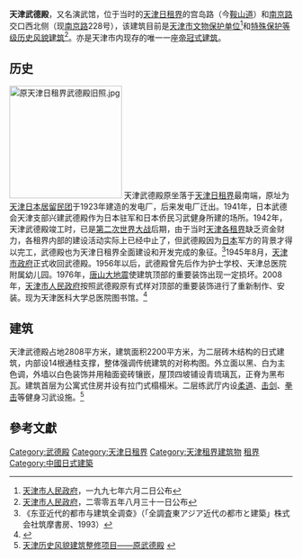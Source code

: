 {{NoteTA
|G1=Unit
}}
{{文物保护单位
| 级别 = 省级
| 省区市 = 天津市
| 名称 = 原日“武德殿”
| 图片 = [[File:武德殿.jpg|200px]]
| 编号 = 3
| 分类 = 近现代重要史迹及代表性建筑
| 时代 = 1942年
| 所在 = [[天津市|天津市]][[和平区_(天津市)|和平区]]
| 登录 = 1997年6月2日
}}
'''天津武德殿'''，又名演武馆，位于当时的[[天津日租界|天津日租界]]的宫岛路（今[[鞍山道|鞍山道]]）和[[南京路_(天津)|南京路]]交口西北侧（现[[南京路_(天津)|南京路]]228号），该建筑目前是[[天津市文物保护单位|天津市文物保护单位]]<ref>[[天津市人民政府|天津市人民政府]]，一九九七年六月二日公布</ref>和[[天津历史风貌建筑|特殊保护等级历史风貌建筑]]<ref>[[天津市人民政府|天津市人民政府]]，二零零五年八月三十一日公布</ref>。亦是天津市内现存的唯一一座[[帝冠式建筑|帝冠式建筑]]。

== 历史 ==
[[File:原天津日租界武德殿旧照.jpg|200px]]
天津武德殿原坐落于[[天津日租界|天津日租界]]最南端，原址为[[天津日本居留民团|天津日本居留民团]]于1923年建造的发电厂，后来发电厂迁出。1941年，日本武德会天津支部兴建武德殿作为日本驻军和日本侨民习武健身所建的场所。1942年，天津武德殿竣工时，已是[[第二次世界大战|第二次世界大战]]后期，由于当时[[天津租界|天津各租界]]缺乏资金财力，各租界内部的建设活动实际上已经中止了，但武德殿因为[[日本|日本]]军方的背景才得以完工，武德殿也为天津日租界全面建设和开发完成的象征。<ref>《东亚近代的都市与建筑全调查》（「全調査東アジア近代の都市と建築」株式会社筑摩書房、1993）</ref>1945年8月，[[天津市政府_(中华民国)|天津市政府]]正式收回武德殿。1956年以后，武德殿曾先后作为护士学校、天津总医院附属幼儿园。1976年，[[唐山大地震|唐山大地震]]使建筑顶部的重要装饰出现一定损坏。2008年，[[天津市人民政府|天津市人民政府]]按照武德殿原有式样对顶部的重要装饰进行了重新制作、安装。现为天津医科大学总医院图书馆。<ref>{{Cite web |url=http://tjtong.enorth.com.cn/system/2008/06/04/003356330.shtml |title=南京路上“武德殿”整修完工恢复原貌(图) |access-date=2010-01-18 |archive-date=2021-03-14 |archive-url=https://web.archive.org/web/20210314065654/http://tjtong.enorth.com.cn/system/2008/06/04/003356330.shtml |dead-url=yes }}</ref>

== 建筑 ==
{{天津历史风貌建筑
| 省区市 = 天津市
| 名称 = 原武德殿
| 图片 = [[File:炫彩津门97武德殿.jpg|200px]]
| 编号 = 0110002
| 等级 = 特殊保护
| 时代 = 1942年
| 所在 = [[天津市|天津市]][[和平区_(天津市)|和平区]]
| 公布 = 2005年8月31日
}}
天津武德殿占地2808平方米，建筑面积2200平方米，为二层砖木结构的日式建筑，内部设14根通柱支撑，整体强调传统建筑的对称构图。外立面以黑、白为主色调，外墙以白色装饰并用釉面瓷砖镶嵌，屋顶四坡铺设青琉璃瓦，正脊为黑布瓦。建筑首层为公寓式住房并设有拉门式榻榻米。二层练武厅内设[[柔道|柔道]]、[[击剑|击剑]]、[[拳击|拳击]]等健身习武设施。<ref>[http://www.022net.com/2008/9-4/49674014307454.html 天津历史风貌建筑整修项目——原武德殿] {{webarchive|url=https://web.archive.org/web/20110212092210/http://www.022net.com/2008/9-4/49674014307454.html |date=2011-02-12 }}</ref>　　

==參考文獻==
<div class="references-small">
<references />
</div>

{{天津市文物保护单位}}

[[Category:武德殿|Category:武德殿]]
[[Category:天津日租界|Category:天津日租界]]
[[Category:天津租界建筑物|Category:天津租界建筑物]]
[[Category:中国近代建筑|租界]]
[[Category:中國日式建築|Category:中國日式建築]]